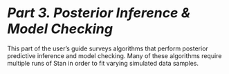 # <i style="font-size: 110%; color:var(--bs-body-color)">Part 3. Posterior Inference & Model Checking</i> {.unnumbered #meta-models.part}

This part of the user's guide surveys algorithms that perform
posterior predictive inference and model checking.  Many of these
algorithms require multiple runs of Stan in order to fit varying
simulated data samples.
